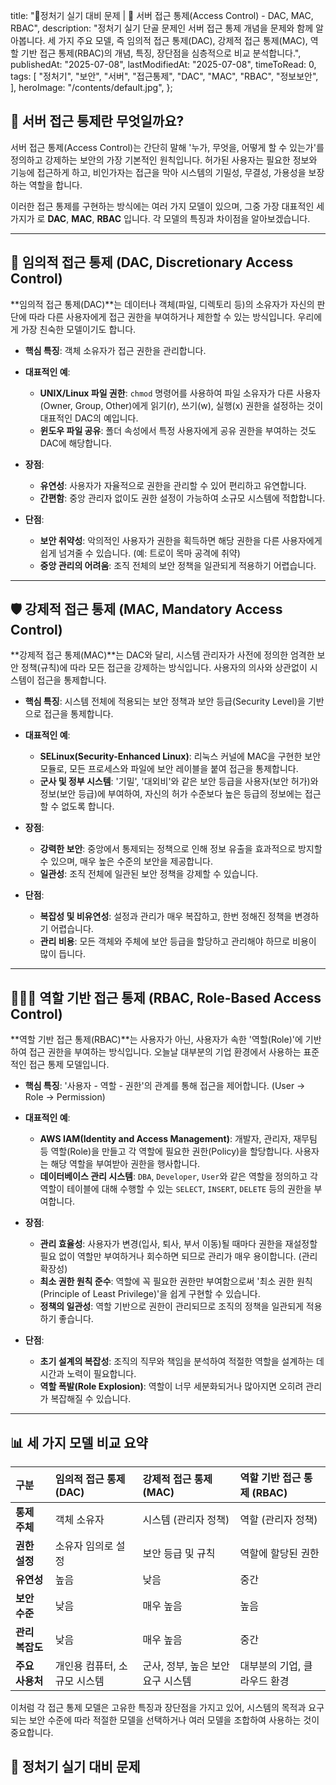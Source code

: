 
  title:
    "🚀정처기 실기 대비 문제 | 🔐 서버 접근 통제(Access Control) - DAC, MAC, RBAC",
  description:
    "정처기 실기 단골 문제인 서버 접근 통제 개념을 문제와 함께 알아봅니다. 세 가지 주요 모델, 즉 임의적 접근 통제(DAC), 강제적 접근 통제(MAC), 역할 기반 접근 통제(RBAC)의 개념, 특징, 장단점을 심층적으로 비교 분석합니다.",
  publishedAt: "2025-07-08",
  lastModifiedAt: "2025-07-08",
  timeToRead: 0,
  tags: [
    "정처기",
    "보안",
    "서버",
    "접근통제",
    "DAC",
    "MAC",
    "RBAC",
    "정보보안",
  ],
  heroImage: "/contents/default.jpg",
};

## 🧐 서버 접근 통제란 무엇일까요?

서버 접근 통제(Access Control)는 간단히 말해 '누가, 무엇을, 어떻게 할 수 있는가'를 정의하고 강제하는 보안의 가장 기본적인 원칙입니다. 허가된 사용자는 필요한 정보와 기능에 접근하게 하고, 비인가자는 접근을 막아 시스템의 기밀성, 무결성, 가용성을 보장하는 역할을 합니다.

이러한 접근 통제를 구현하는 방식에는 여러 가지 모델이 있으며, 그중 가장 대표적인 세 가지가 로 **DAC**, **MAC**, **RBAC** 입니다. 각 모델의 특징과 차이점을 알아보겠습니다.

---

## 📝 임의적 접근 통제 (DAC, Discretionary Access Control)

**임의적 접근 통제(DAC)**는 데이터나 객체(파일, 디렉토리 등)의 소유자가 자신의 판단에 따라 다른 사용자에게 접근 권한을 부여하거나 제한할 수 있는 방식입니다. 우리에게 가장 친숙한 모델이기도 합니다.

- **핵심 특징**: 객체 소유자가 접근 권한을 관리합니다.
- **대표적인 예**:

  - **UNIX/Linux 파일 권한**: `chmod` 명령어를 사용하여 파일 소유자가 다른 사용자(Owner, Group, Other)에게 읽기(r), 쓰기(w), 실행(x) 권한을 설정하는 것이 대표적인 DAC의 예입니다.
  - **윈도우 파일 공유**: 폴더 속성에서 특정 사용자에게 공유 권한을 부여하는 것도 DAC에 해당합니다.

- **장점**:

  - **유연성**: 사용자가 자율적으로 권한을 관리할 수 있어 편리하고 유연합니다.
  - **간편함**: 중앙 관리자 없이도 권한 설정이 가능하여 소규모 시스템에 적합합니다.

- **단점**:
  - **보안 취약성**: 악의적인 사용자가 권한을 획득하면 해당 권한을 다른 사용자에게 쉽게 넘겨줄 수 있습니다. (예: 트로이 목마 공격에 취약)
  - **중앙 관리의 어려움**: 조직 전체의 보안 정책을 일관되게 적용하기 어렵습니다.

---

## 🛡️ 강제적 접근 통제 (MAC, Mandatory Access Control)

**강제적 접근 통제(MAC)**는 DAC와 달리, 시스템 관리자가 사전에 정의한 엄격한 보안 정책(규칙)에 따라 모든 접근을 강제하는 방식입니다. 사용자의 의사와 상관없이 시스템이 접근을 통제합니다.

- **핵심 특징**: 시스템 전체에 적용되는 보안 정책과 보안 등급(Security Level)을 기반으로 접근을 통제합니다.
- **대표적인 예**:

  - **SELinux(Security-Enhanced Linux)**: 리눅스 커널에 MAC을 구현한 보안 모듈로, 모든 프로세스와 파일에 보안 레이블을 붙여 접근을 통제합니다.
  - **군사 및 정부 시스템**: '기밀', '대외비'와 같은 보안 등급을 사용자(보안 허가)와 정보(보안 등급)에 부여하여, 자신의 허가 수준보다 높은 등급의 정보에는 접근할 수 없도록 합니다.

- **장점**:

  - **강력한 보안**: 중앙에서 통제되는 정책으로 인해 정보 유출을 효과적으로 방지할 수 있으며, 매우 높은 수준의 보안을 제공합니다.
  - **일관성**: 조직 전체에 일관된 보안 정책을 강제할 수 있습니다.

- **단점**:
  - **복잡성 및 비유연성**: 설정과 관리가 매우 복잡하고, 한번 정해진 정책을 변경하기 어렵습니다.
  - **관리 비용**: 모든 객체와 주체에 보안 등급을 할당하고 관리해야 하므로 비용이 많이 듭니다.

---

## 🧑‍🤝‍🧑 역할 기반 접근 통제 (RBAC, Role-Based Access Control)

**역할 기반 접근 통제(RBAC)**는 사용자가 아닌, 사용자가 속한 '역할(Role)'에 기반하여 접근 권한을 부여하는 방식입니다. 오늘날 대부분의 기업 환경에서 사용하는 표준적인 접근 통제 모델입니다.

- **핵심 특징**: '사용자 - 역할 - 권한'의 관계를 통해 접근을 제어합니다. (User → Role → Permission)
- **대표적인 예**:

  - **AWS IAM(Identity and Access Management)**: 개발자, 관리자, 재무팀 등 역할(Role)을 만들고 각 역할에 필요한 권한(Policy)을 할당합니다. 사용자는 해당 역할을 부여받아 권한을 행사합니다.
  - **데이터베이스 관리 시스템**: `DBA`, `Developer`, `User`와 같은 역할을 정의하고 각 역할이 테이블에 대해 수행할 수 있는 `SELECT`, `INSERT`, `DELETE` 등의 권한을 부여합니다.

- **장점**:

  - **관리 효율성**: 사용자가 변경(입사, 퇴사, 부서 이동)될 때마다 권한을 재설정할 필요 없이 역할만 부여하거나 회수하면 되므로 관리가 매우 용이합니다. (관리 확장성)
  - **최소 권한 원칙 준수**: 역할에 꼭 필요한 권한만 부여함으로써 '최소 권한 원칙(Principle of Least Privilege)'을 쉽게 구현할 수 있습니다.
  - **정책의 일관성**: 역할 기반으로 권한이 관리되므로 조직의 정책을 일관되게 적용하기 좋습니다.

- **단점**:
  - **초기 설계의 복잡성**: 조직의 직무와 책임을 분석하여 적절한 역할을 설계하는 데 시간과 노력이 필요합니다.
  - **역할 폭발(Role Explosion)**: 역할이 너무 세분화되거나 많아지면 오히려 관리가 복잡해질 수 있습니다.

---

## 📊 세 가지 모델 비교 요약

| 구분            | **임의적 접근 통제 (DAC)**   | **강제적 접근 통제 (MAC)**        | **역할 기반 접근 통제 (RBAC)** |
| :-------------- | :--------------------------- | :-------------------------------- | :----------------------------- |
| **통제 주체**   | 객체 소유자                  | 시스템 (관리자 정책)              | 역할 (관리자 정책)             |
| **권한 설정**   | 소유자 임의로 설정           | 보안 등급 및 규칙                 | 역할에 할당된 권한             |
| **유연성**      | 높음                         | 낮음                              | 중간                           |
| **보안 수준**   | 낮음                         | 매우 높음                         | 높음                           |
| **관리 복잡도** | 낮음                         | 매우 높음                         | 중간                           |
| **주요 사용처** | 개인용 컴퓨터, 소규모 시스템 | 군사, 정부, 높은 보안 요구 시스템 | 대부분의 기업, 클라우드 환경   |

이처럼 각 접근 통제 모델은 고유한 특징과 장단점을 가지고 있어, 시스템의 목적과 요구되는 보안 수준에 따라 적절한 모델을 선택하거나 여러 모델을 조합하여 사용하는 것이 중요합니다.

## 📝 정처기 실기 대비 문제

<ProblemAnswer
  problem="시스템 객체의 접근을 개인 또는 그룹의 식별자에 기반을 둔 방법, 어떤 종류의 접근을 가진 사용자가 다른 사용자에게 자신의 판단에 따라 권한을 허용하는 접근 제어 방식은?"
  answer="임의적 접근 통제(DAC)"
/>

<ProblemAnswer
  problem="규칙 기반 접근 통제 정책으로 객체에 포함된 정보의 허용 등급과 접근 정보에 대하여 주체가 갖는 접근 허가 권한에 근거하여 객체에 대한 접근을 제한하는 방법은?"
  answer="강제적 접근 통제(MAC)"
/>

<ProblemAnswer
  problem="중앙 관리자가 사용자와 시스템의 상호관계를 통제하며 조직 내 맡은 역할에 기초하여 자원에 대한 접근을 제한하는 방법은?"
  answer="역할 기반 접근 통제(RBAC)"
/>

<ProblemAnswer
  problem="신분 기반 접근 통제 정책으로, 주체나 그룹의 신분에 근거하여 객체에 대한 접근을 제한하는 방법은?"
  answer="임의적 접근 통제(DAC)"
/>
